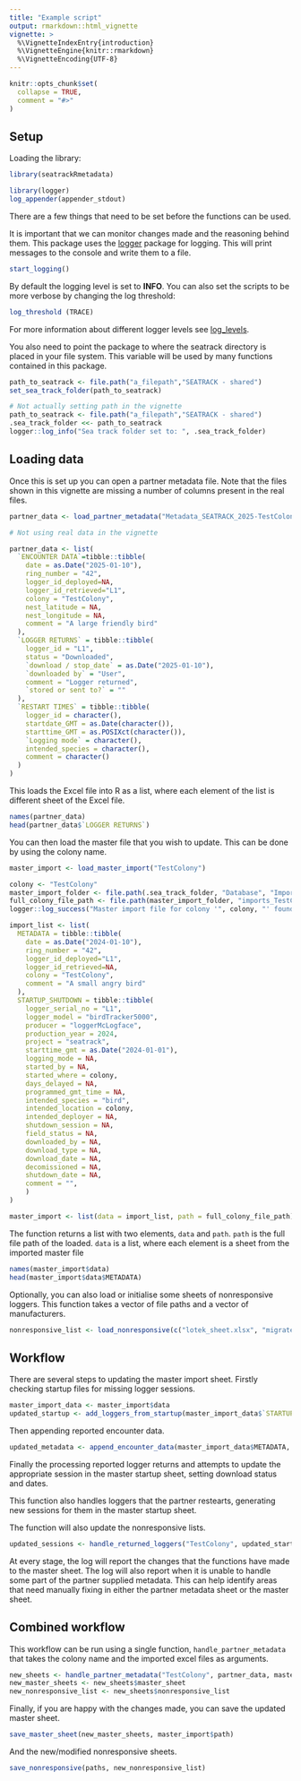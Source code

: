 ```yaml
---
title: "Example script"
output: rmarkdown::html_vignette
vignette: >
  %\VignetteIndexEntry{introduction}
  %\VignetteEngine{knitr::rmarkdown}
  %\VignetteEncoding{UTF-8}
---
```


```r
knitr::opts_chunk$set(
  collapse = TRUE,
  comment = "#>"
)
```

## Setup

Loading the library:

```r
library(seatrackRmetadata)
```

```r
library(logger)
log_appender(appender_stdout)

```

There are a few things that need to be set before the functions can be used. 

It is important that we can monitor changes made and the reasoning behind them. This package uses the [logger](https://cran.r-project.org/web/packages/logger/index.html) package for logging. This will print messages to the console and write them to a file.

```r
start_logging()

```

By default the logging level is set to **INFO**. You can also set the scripts to be more verbose by changing the log threshold:

```r
log_threshold (TRACE)
```

For more information about different logger levels see [log_levels](https://daroczig.github.io/logger/reference/log_levels.html).

You also need to point the package to where the seatrack directory is placed in your file system. This variable will be used by many functions contained in this package.

```r
path_to_seatrack <- file.path("a_filepath","SEATRACK - shared")
set_sea_track_folder(path_to_seatrack)
```

```r
# Not actually setting path in the vignette
path_to_seatrack <- file.path("a_filepath","SEATRACK - shared")
.sea_track_folder <<- path_to_seatrack
logger::log_info("Sea track folder set to: ", .sea_track_folder)
```

## Loading data

Once this is set up you can open a partner metadata file. Note that the files shown in this vignette are missing a number of columns present in the real files.

```r

partner_data <- load_partner_metadata("Metadata_SEATRACK_2025-TestColony.xlsx")

```

```r
# Not using real data in the vignette

partner_data <- list(
  `ENCOUNTER DATA`=tibble::tibble(
    date = as.Date("2025-01-10"),
    ring_number = "42",
    logger_id_deployed=NA,
    logger_id_retrieved="L1",
    colony = "TestColony",
    nest_latitude = NA,
    nest_longitude = NA,
    comment = "A large friendly bird"
  ),
  `LOGGER RETURNS` = tibble::tibble(
    logger_id = "L1",
    status = "Downloaded",
    `download / stop_date` = as.Date("2025-01-10"),
    `downloaded by` = "User",
    comment = "Logger returned",
    `stored or sent to?` = ""
  ),
  `RESTART TIMES` = tibble::tibble(
    logger_id = character(),
    startdate_GMT = as.Date(character()),
    starttime_GMT = as.POSIXct(character()),
    `Logging mode` = character(),
    intended_species = character(),
    comment = character()
  )
)

```

This loads the Excel file into R as a list, where each element of the list is different sheet of the Excel file. 

```r
names(partner_data)
head(partner_data$`LOGGER RETURNS`)
```

You can then load the master file that you wish to update. This can be done by using the colony name. 

```r
master_import <- load_master_import("TestColony")

```

```r
colony <- "TestColony"
master_import_folder <- file.path(.sea_track_folder, "Database", "Imports_Metadata")
full_colony_file_path <- file.path(master_import_folder, "imports_TestColony_2025.xlsx")
logger::log_success("Master import file for colony '", colony, "' found at: ", full_colony_file_path)

import_list <- list(
  METADATA = tibble::tibble(
    date = as.Date("2024-01-10"),
    ring_number = "42",
    logger_id_deployed="L1",
    logger_id_retrieved=NA,
    colony = "TestColony",
    comment = "A small angry bird"
  ),
  STARTUP_SHUTDOWN = tibble::tibble(
    logger_serial_no = "L1",
    logger_model = "birdTracker5000",
    producer = "loggerMcLogface",
    production_year = 2024,
    project = "seatrack",
    starttime_gmt = as.Date("2024-01-01"),
    logging_mode = NA,
    started_by = NA,
    started_where = colony,
    days_delayed = NA,
    programmed_gmt_time = NA,
    intended_species = "bird",
    intended_location = colony,
    intended_deployer = NA,
    shutdown_session = NA,
    field_status = NA,
    downloaded_by = NA,
    download_type = NA,
    download_date = NA,
    decomissioned = NA,
    shutdown_date = NA,
    comment = "",
    )
)

master_import <- list(data = import_list, path = full_colony_file_path)

```


The function returns a list with two elements, `data` and `path`. `path` is the full file path of the loaded. `data` is a list, where each element is a sheet from the imported master file

```r
names(master_import$data)
head(master_import$data$METADATA)

```

Optionally, you can also load or initialise some sheets of nonresponsive loggers. This function takes a vector of file paths and a vector of manufacturers.

```r

nonresponsive_list <- load_nonresponsive(c("lotek_sheet.xlsx", "migrate_sheet.xlsx"), c("Lotek", "MigrateTech"))

```


## Workflow

There are several steps to updating the master import sheet. Firstly checking startup files for missing logger sessions.
```r
master_import_data <- master_import$data
updated_startup <- add_loggers_from_startup(master_import_data$`STARTUP_SHUTDOWN`)

```

Then appending reported encounter data. 

```r

updated_metadata <- append_encounter_data(master_import_data$METADATA, partner_data$`ENCOUNTER DATA`)

```

Finally the processing reported logger returns and attempts to update the appropriate session in the master startup sheet, setting download status and dates. 

This function also handles loggers that the partner restearts, generating new sessions for them in the master startup sheet. 

The function will also update the nonresponsive lists. 

```r
updated_sessions <- handle_returned_loggers("TestColony", updated_startup, partner_data$`LOGGER RETURNS`, partner_data$`RESTART TIMES`, nonresponsive_list)
```

At every stage, the log will report the changes that the functions have made to the master sheet. The log will also report when it is unable to handle some part of the partner supplied metadata. This can help identify areas that need manually fixing in either the partner metadata sheet or the master sheet.

## Combined workflow

This workflow can be run using a single function, `handle_partner_metadata` that takes the colony name and the imported excel files as arguments. 

```r
new_sheets <- handle_partner_metadata("TestColony", partner_data, master_import_data)
new_master_sheets <- new_sheets$master_sheet
new_nonresponsive_list <- new_sheets$nonresponsive_list
```

Finally, if you are happy with the changes made, you can save the updated master sheet. 

```r
save_master_sheet(new_master_sheets, master_import$path)
```

And the new/modified nonresponsive sheets.

```r

save_nonresponsive(paths, new_nonresponsive_list)
```

